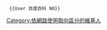 <div style="float: right">{{Userbox
 |id-c=#ffffff
 |info-c=#CCF
 |id=-{<s>百度百科</s>}-
 |info=这个用户'''[[:Category:厌恶百度百科的维基人|<span style="color:black">厌恶</span>]]<s>[[百度百科|百度百科]]</s>'''。
 |info-s=10
 |border-c=#0000aa}}</div>
<pre> {{User 百度百科 NO}} </pre>
[[Category:依網路使用取向區分的維基人|Category:依網路使用取向區分的維基人]]